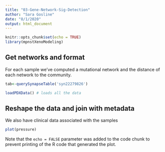 ```yaml
---
title: "03-Gene-Network-Sig-Detection"
author: "Sara Gosline"
date: "8/1/2020"
output: html_document
---
```


```r
knitr::opts_chunk$set(echo = TRUE)
library(mpnstXenoModeling)
```

## Get networks and format
For each sample we've computed a mutational network and the distance of each network to the community. 


```r
tab<-querySynapseTable('syn22279826')

loadPDXData() # loads all the data


```

## Reshape the data and join with metadata

We also have clinical data associated with the samples

```r
plot(pressure)
```

Note that the `echo = FALSE` parameter was added to the code chunk to prevent printing of the R code that generated the plot.
